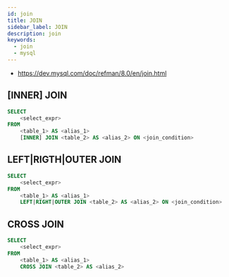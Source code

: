 ```yaml
---
id: join
title: JOIN
sidebar_label: JOIN
description: join
keywords:
  - join
  - mysql
---
```


- https://dev.mysql.com/doc/refman/8.0/en/join.html

## [INNER] JOIN

```sql
SELECT
    <select_expr>
FROM
    <table_1> AS <alias_1>
    [INNER] JOIN <table_2> AS <alias_2> ON <join_condition>
```

## LEFT|RIGTH|OUTER JOIN

```sql
SELECT
    <select_expr>
FROM
    <table_1> AS <alias_1>
    LEFT|RIGHT|OUTER JOIN <table_2> AS <alias_2> ON <join_condition>
```

## CROSS JOIN

```sql
SELECT
    <select_expr>
FROM
    <table_1> AS <alias_1>
    CROSS JOIN <table_2> AS <alias_2>
```

